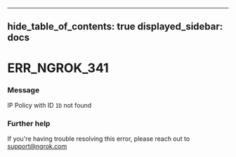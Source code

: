 

---
hide_table_of_contents: true
displayed_sidebar: docs
---


# ERR_NGROK_341

### Message
IP Policy with ID `ID` not found

<ErrorDetails />



### Further help
If you're having trouble resolving this error, please reach out to [support@ngrok.com](mailto:support@ngrok.com?subject=Help%20with%20ERR_NGROK_341)

